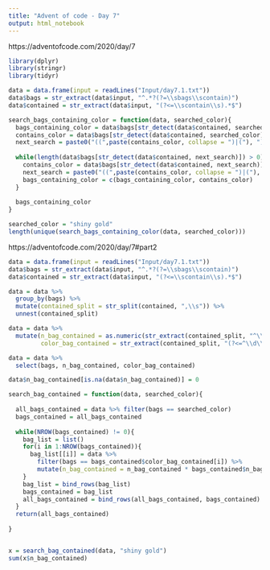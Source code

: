 ---
title: "Advent of code - Day 7"
output: html_notebook
---

https://adventofcode.com/2020/day/7

```{r}
library(dplyr)
library(stringr)
library(tidyr)

data = data.frame(input = readLines("Input/day7.1.txt"))
data$bags = str_extract(data$input, "^.*?(?=\\sbags\\scontain)")
data$contained = str_extract(data$input, "(?<=\\scontain\\s).*$")

search_bags_containing_color = function(data, searched_color){
  bags_containing_color = data$bags[str_detect(data$contained, searched_color)]
  contains_color = data$bags[str_detect(data$contained, searched_color)]
  next_search = paste0("((",paste(contains_color, collapse = ")|("), "))")
  
  while(length(data$bags[str_detect(data$contained, next_search)]) > 0){
    contains_color = data$bags[str_detect(data$contained, next_search)]
    next_search = paste0("((",paste(contains_color, collapse = ")|("), "))")
    bags_containing_color = c(bags_containing_color, contains_color)
  }
  
  bags_containing_color
}

searched_color = "shiny gold"
length(unique(search_bags_containing_color(data, searched_color)))
```

https://adventofcode.com/2020/day/7#part2
```{r}
data = data.frame(input = readLines("Input/day7.1.txt"))
data$bags = str_extract(data$input, "^.*?(?=\\sbags\\scontain)")
data$contained = str_extract(data$input, "(?<=\\scontain\\s).*$")

data = data %>%
  group_by(bags) %>%
  mutate(contained_split = str_split(contained, ",\\s")) %>%
  unnest(contained_split)

data = data %>%
  mutate(n_bag_contained = as.numeric(str_extract(contained_split, "^\\d+")),
         color_bag_contained = str_extract(contained_split, "(?<=^\\d\\s).*?(?=\\sbag)"))

data = data %>%
  select(bags, n_bag_contained, color_bag_contained)

data$n_bag_contained[is.na(data$n_bag_contained)] = 0

search_bag_contained = function(data, searched_color){
  
  all_bags_contained = data %>% filter(bags == searched_color)
  bags_contained = all_bags_contained
  
  while(NROW(bags_contained) != 0){
    bag_list = list()
    for(i in 1:NROW(bags_contained)){
      bag_list[[i]] = data %>%
        filter(bags == bags_contained$color_bag_contained[i]) %>%
        mutate(n_bag_contained = n_bag_contained * bags_contained$n_bag_contained[i])
    }
    bag_list = bind_rows(bag_list)
    bags_contained = bag_list
    all_bags_contained = bind_rows(all_bags_contained, bags_contained)
  }
  return(all_bags_contained)
  
}


x = search_bag_contained(data, "shiny gold")
sum(x$n_bag_contained)
```



